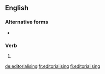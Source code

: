 ==English==

===Alternative forms===
* {{l|en|editorializing}} {{qualifier|North American}}

===Verb===
{{head|en|present participle}}

# {{lb|en|chiefly|British}} {{present participle of|editorialise|lang=en|nocat=1}}

[[de:editorialising]]
[[fr:editorialising]]
[[fi:editorialising]]